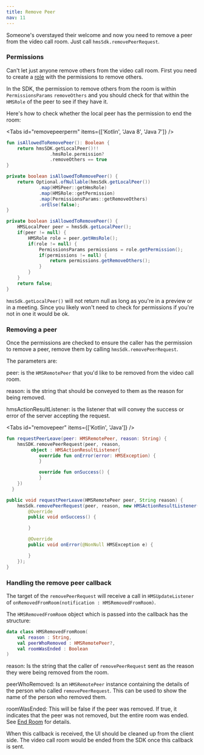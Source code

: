 ---
title: Remove Peer
nav: 11
---

Someone's overstayed their welcome and now you need to remove a peer from the video call room. Just call `hmsSdk.removePeerRequest`.

### Permissions

Can't let just anyone remove others from the video call room. First you need to create a [role](../foundation/templates-and-roles) with the permissions to remove others.

In the SDK, the permission to remove others from the room is within `PermissionsParams` `removeOthers` and you should check for that within the `HMSRole` of the peer to see if they have it.

Here's how to check whether the local peer has the permission to end the room:

<Tabs id="removepeerperm" items={['Kotlin', 'Java 8', 'Java 7']} />

<Tab id='removepeerperm-0'>

```kotlin
fun isAllowedToRemovePeer(): Boolean {
    return hmsSDK.getLocalPeer()!!
                .hmsRole.permission?
                .removeOthers == true
}
```

</Tab>

<Tab id='removepeerperm-1'>

```java
private boolean isAllowedToRemovePeer() {
    return Optional.ofNullable(hmsSdk.getLocalPeer())
            .map(HMSPeer::getHmsRole)
            .map(HMSRole::getPermission)
            .map(PermissionsParams::getRemoveOthers)
            .orElse(false);
}
```

</Tab>

<Tab id='removepeerperm-2'>

```java
private boolean isAllowedToRemovePeer() {
    HMSLocalPeer peer = hmsSdk.getLocalPeer();
    if(peer != null) {
        HMSRole role = peer.getHmsRole();
        if(role != null) {
            PermissionsParams permissions = role.getPermission();
            if(permissions != null) {
                return permissions.getRemoveOthers();
            }
        }
    }
    return false;
}
```

</Tab>

`hmsSdk.getLocalPeer()` will not return null as long as you're in a preview or in a meeting. Since you likely won't need to check for permissions if you're not in one it would be ok.

### Removing a peer

Once the permissions are checked to ensure the caller has the permission to remove a peer, remove them by calling `hmsSdk.removePeerRequest`.

The parameters are:

peer: is the `HMSRemotePeer` that you'd like to be removed from the video call room.

reason: is the string that should be conveyed to them as the reason for being removed.

hmsActionResultListener: is the listener that will convey the success or error of the server accepting the request.

<Tabs id="removepeer" items={['Kotlin', 'Java']} />

<Tab id='removepeer-0'>

```kotlin
fun requestPeerLeave(peer: HMSRemotePeer, reason: String) {
    hmsSDK.removePeerRequest(peer, reason,
         object : HMSActionResultListener{
            override fun onError(error: HMSException) {
            }

            override fun onSuccess() {
            }
    })
  }

```

</Tab>

<Tab id='removepeer-1'>

```java
public void requestPeerLeave(HMSRemotePeer peer, String reason) {
    hmsSdk.removePeerRequest(peer, reason, new HMSActionResultListener() {
        @Override
        public void onSuccess() {

        }

        @Override
        public void onError(@NonNull HMSException e) {

        }
    });
}
```

</Tab>

### Handling the remove peer callback

The target of the `removePeerRequest` will receive a call in `HMSUpdateListener` of `onRemovedFromRoom(notification : HMSRemovedFromRoom)`.

The `HMSRemovedFromRoom` object which is passed into the callback has the structure:

```kotlin
data class HMSRemovedFromRoom(
    val reason : String,
    val peerWhoRemoved : HMSRemotePeer?,
    val roomWasEnded : Boolean
)
```

reason: Is the string that the caller of `removePeerRequest` sent as the reason they were being removed from the room.

peerWhoRemoved: Is an `HMSRemotePeer` instance containing the details of the person who called `removePeerRequest`. This can be used to show the name of the person who removed them.

roomWasEnded: This will be false if the peer was removed. If true, it indicates that the peer was not removed, but the entire room was ended. See [End Room](End-Room) for details.

When this callback is received, the UI should be cleaned up from the client side. The video call room would be ended from the SDK once this callback is sent.
